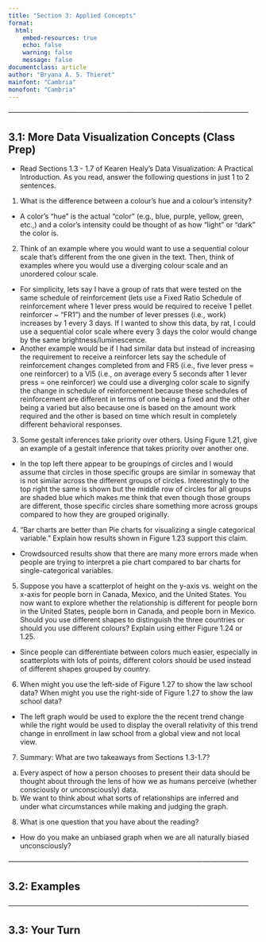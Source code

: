 ```yaml
---
title: "Section 3: Applied Concepts"
format:
  html:
    embed-resources: true
    echo: false
    warning: false
    message: false
documentclass: article
author: "Bryana A. S. Thieret"
mainfont: "Cambria"
monofont: "Cambria"
---
```




_--------------------------------------------------------------------------------------------------------_  

## 3.1: More Data Visualization Concepts (Class Prep)  


* Read Sections 1.3 - 1.7 of Kearen Healy’s Data Visualization: A Practical Introduction. As you read, answer the following questions in just 1 to 2 sentences.  

1. What is the difference between a colour’s hue and a colour’s intensity?  
  * A color's "hue" is the actual "color" (e.g., blue, purple, yellow, green, etc.,) and a color's intensity could be thought of as how "light" or "dark" the color is.  

2. Think of an example where you would want to use a sequential colour scale that’s different from the one given in the text. Then, think of examples where you would use a diverging colour scale and an unordered colour scale.  
  * For simplicity, lets say I have a group of rats that were tested on the same schedule of reinforcement (lets use a Fixed Ratio Schedule of reinforcement where 1 lever press would be required to receive 1 pellet reinforcer  ~ "FR1") and the number of lever presses (i.e., work) increases by 1 every 3 days. If I wanted to show this data, by rat, I could use a sequential color scale where every 3 days the color would change by the same brightness/luminescence.  
  * Another example would be if I had similar data but instead of increasing the requirement to receive a reinforcer lets say the schedule of reinforcement changes completed from and FR5 (i.e., five lever press = one reinforcer) to a VI5 (i.e., on average every 5 seconds after 1 lever press = one reinforcer) we could use a diverging color scale to signify the change in schedule of reinforcement because these schedules of reinforcement are different in terms of one being a fixed and the other being a varied but also because one is based on the amount work required and the other is based on time which result in completely different behavioral responses.  

3. Some gestalt inferences take priority over others. Using Figure 1.21, give an example of a gestalt inference that takes priority over another one.  
  * In the top left there appear to be groupings of circles and I would assume that circles in those specific groups are similar in someway that is not similar across the different groups of circles. Interestingly to the top right the same is shown but the middle row of circles for all groups are shaded blue which makes me think that even though those groups are different, those specific circles share something more across groups compared to how they are grouped originally.  

4. “Bar charts are better than Pie charts for visualizing a single categorical variable.” Explain how results shown in Figure 1.23 support this claim.  
  * Crowdsourced results show that there are many more errors made when people are trying to interpret a pie chart compared to bar charts for single-categorical variables.  

5. Suppose you have a scatterplot of height on the y-axis vs. weight on the x-axis for people born in Canada, Mexico, and the United States. You now want to explore whether the relationship is different for people born in the United States, people born in Canada, and people born in Mexico. Should you use different shapes to distinguish the three countries or should you use different colours? Explain using either Figure 1.24 or 1.25.  
  * Since people can differentiate between colors much easier, especially in scatterplots with lots of points, different colors should be used instead of different shapes grouped by country.  

6. When might you use the left-side of Figure 1.27 to show the law school data? When might you use the right-side of Figure 1.27 to show the law school data?  
  * The left graph would be used to explore the the recent trend change while the right would be used to display the overall relativity of this trend change in enrollment in law school from a global view and not local view.  

7. Summary: What are two takeaways from Sections 1.3-1.7?  
  (a) Every aspect of how a person chooses to present their data should be thought about through the lens of how we as humans perceive (whether consciously or unconsciously) data.  
  (b) We want to think about what sorts of relationships are inferred and under what circumstances while making and judging the graph.  

8. What is one question that you have about the reading?  
  * How do you make an unbiased graph when we are all naturally biased unconsciously?  


_--------------------------------------------------------------------------------------------------------_   

## 3.2: Examples  





_--------------------------------------------------------------------------------------------------------_   

## 3.3: Your Turn  







